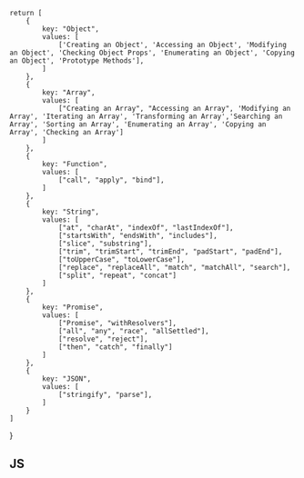 
    return [
        {
            key: "Object",
            values: [
                ['Creating an Object', 'Accessing an Object', 'Modifying an Object', 'Checking Object Props', 'Enumerating an Object', 'Copying an Object', 'Prototype Methods'],
            ]
        },
        {
            key: "Array",
            values: [
                ["Creating an Array", "Accessing an Array", 'Modifying an Array', 'Iterating an Array', 'Transforming an Array','Searching an Array', 'Sorting an Array', 'Enumerating an Array', 'Copying an Array', 'Checking an Array']
            ]
        },
        {
            key: "Function",
            values: [
                ["call", "apply", "bind"],
            ]
        },
        {
            key: "String",
            values: [
                ["at", "charAt", "indexOf", "lastIndexOf"],
                ["startsWith", "endsWith", "includes"],
                ["slice", "substring"],
                ["trim", "trimStart", "trimEnd", "padStart", "padEnd"],
                ["toUpperCase", "toLowerCase"],
                ["replace", "replaceAll", "match", "matchAll", "search"],
                ["split", "repeat", "concat"]
            ]
        },
        {
            key: "Promise",
            values: [
                ["Promise", "withResolvers"],
                ["all", "any", "race", "allSettled"],
                ["resolve", "reject"],
                ["then", "catch", "finally"]
            ]
        },
        {
            key: "JSON",
            values: [
                ["stringify", "parse"],
            ]
        }
    ]
}

## JS
<CreateTable data={DataJS()} path="docs/js" />